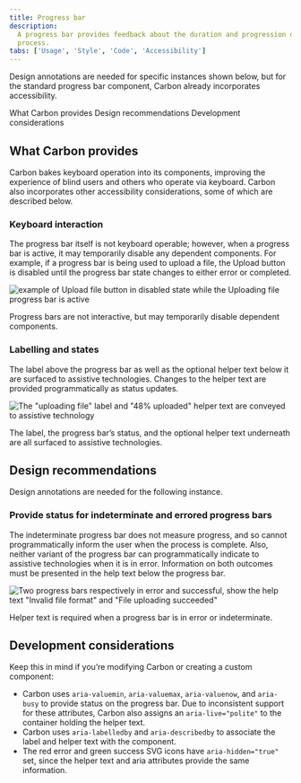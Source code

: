 ```yaml
---
title: Progress bar
description:
  A progress bar provides feedback about the duration and progression of a
  process.
tabs: ['Usage', 'Style', 'Code', 'Accessibility']
---
```



<PageDescription>

Design annotations are needed for specific instances shown below, but for the
standard progress bar component, Carbon already incorporates accessibility.

</PageDescription>

<AnchorLinks>

<AnchorLink>What Carbon provides</AnchorLink>
<AnchorLink>Design recommendations</AnchorLink>
<AnchorLink>Development considerations</AnchorLink>

</AnchorLinks>

<A11yStatus layout="table" components="Progress bar" />

## What Carbon provides

Carbon bakes keyboard operation into its components, improving the experience of
blind users and others who operate via keyboard. Carbon also incorporates other
accessibility considerations, some of which are described below.

### Keyboard interaction

The progress bar itself is not keyboard operable; however, when a progress bar
is active, it may temporarily disable any dependent components. For example, if
a progress bar is being used to upload a file, the Upload button is disabled
until the progress bar state changes to either error or completed.

<Row>
<Column colLg={8}>

![example of Upload file button in disabled state while the Uploading file progress bar is active](images/progress-bar-accessibility-1.png)

<Caption>
  Progress bars are not interactive, but may temporarily disable dependent
  components.
</Caption>

</Column>
</Row>

### Labelling and states

The label above the progress bar as well as the optional helper text below it
are surfaced to assistive technologies. Changes to the helper text are provided
programmatically as status updates.

<Row>
<Column colLg={8}>

![The "uploading file" label and "48% uploaded" helper text are conveyed to assistive technology](images/progress-bar-accessibility-2.png)

<Caption>
  The label, the progress bar’s status, and the optional helper text underneath
  are all surfaced to assistive technologies.
</Caption>

</Column>
</Row>

## Design recommendations

Design annotations are needed for the following instance.

### Provide status for indeterminate and errored progress bars

The indeterminate progress bar does not measure progress, and so cannot
programmatically inform the user when the process is complete. Also, neither
variant of the progress bar can programmatically indicate to assistive
technologies when it is in error. Information on both outcomes must be presented
in the help text below the progress bar.

<Row>
<Column colLg={8}>

![Two progress bars respectively in error and successful, show the help text "Invalid file format" and "File uploading succeeded"](images/progress-bar-accessibility-3.png)

<Caption>
  Helper text is required when a progress bar is in error or indeterminate.
</Caption>

</Column>
</Row>

## Development considerations

Keep this in mind if you’re modifying Carbon or creating a custom component:

- Carbon uses `aria-valuemin`, `aria-valuemax`, `aria-valuenow`, and `aria-busy`
  to provide status on the progress bar. Due to inconsistent support for these
  attributes, Carbon also assigns an `aria-live="polite"` to the container
  holding the helper text.
- Carbon uses `aria-labelledby` and `aria-describedby` to associate the label
  and helper text with the component.
- The red error and green success SVG icons have `aria-hidden="true"` set, since
  the helper text and aria attributes provide the same information.
